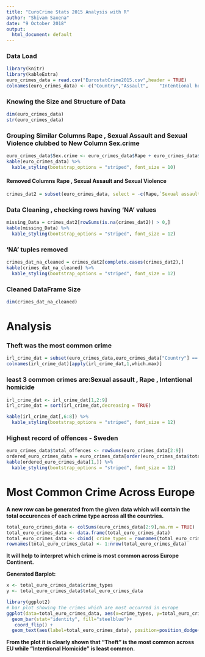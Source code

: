 ```yaml
---
title: "EuroCrime Stats 2015 Analysis with R"
author: "Shivam Saxena"
date: "9 October 2018"
output:
  html_document: default
---
```


### Data Load
```r
library(knitr)
library(kableExtra)
euro_crimes_data = read.csv("EurostatCrime2015.csv",header = TRUE)
colnames(euro_crimes_data) <- c("Country","Assault",	"Intentional homicide",	"Rape",	"Robbery",	"Sexual assault",	"Sexual violence",	"Theft")
```

### Knowing the Size and Structure of Data
```r
dim(euro_crimes_data)
str(euro_crimes_data)
```

### Grouping Similar Columns Rape , Sexual Assault and Sexual Violence clubbed to New Column Sex.crime
```r
euro_crimes_data$Sex.crime <- euro_crimes_data$Rape + euro_crimes_data$`Sexual assault` + euro_crimes_data$`Sexual violence` 
kable(euro_crimes_data) %>%
  kable_styling(bootstrap_options = "striped", font_size = 10)
```

#### Removed Columns Rape , Sexual Assault and Sexual Violence 
```r
crimes_dat2 = subset(euro_crimes_data, select = -c(Rape,`Sexual assault`,`Sexual violence`) )
```


### Data Cleaning , checking rows having 'NA' values
```r
missing_Data = crimes_dat2[rowSums(is.na(crimes_dat2)) > 0,]
kable(missing_Data) %>%
  kable_styling(bootstrap_options = "striped", font_size = 12)
```

### 'NA' tuples removed
```r
crimes_dat_na_cleaned = crimes_dat2[complete.cases(crimes_dat2),]
kable(crimes_dat_na_cleaned) %>%
  kable_styling(bootstrap_options = "striped", font_size = 12)
```

### Cleaned DataFrame Size
```r
dim(crimes_dat_na_cleaned)
```

# Analysis

### Theft was the most common crime
```r
irl_crime_dat = subset(euro_crimes_data,euro_crimes_data["Country"] == "Ireland")
colnames(irl_crime_dat)[apply(irl_crime_dat,1,which.max)]

```

### least 3 common crimes are:Sexual assault , Rape	, Intentional homicide
```r
irl_crime_dat <- irl_crime_dat[1,2:9]
irl_crime_dat = sort(irl_crime_dat,decreasing = TRUE)

kable(irl_crime_dat[,6:8]) %>%
  kable_styling(bootstrap_options = "striped", font_size = 12)
```

### Highest record of offences - Sweden
```r
euro_crimes_data$total_offences <- rowSums(euro_crimes_data[2:9])
ordered_euro_crimes_data = euro_crimes_data[order(euro_crimes_data$total_offences,decreasing = TRUE,na.last = NA),]
kable(ordered_euro_crimes_data[1,]) %>%
  kable_styling(bootstrap_options = "striped", font_size = 12)

```

# Most Common Crime Across Europe

__A new row can be generated from the given data which will contain the total occurences of each crime type across all the countries.__ 
```r
total_euro_crimes_data <- colSums(euro_crimes_data[2:9],na.rm = TRUE)
total_euro_crimes_data <- data.frame(total_euro_crimes_data)
total_euro_crimes_data <- cbind( crime_types = rownames(total_euro_crimes_data), total_euro_crimes_data)
rownames(total_euro_crimes_data) <- 1:nrow(total_euro_crimes_data)
```

__It will help to interpret which crime is most common across Europe Continent.__  

__Generated Barplot:__  

```r
x <- total_euro_crimes_data$crime_types
y <- total_euro_crimes_data$total_euro_crimes_data

library(ggplot2)
# bar plot showing the crimes which are most occurred in europe
ggplot(data=total_euro_crimes_data, aes(x=crime_types, y=total_euro_crimes_data)) +
  geom_bar(stat="identity", fill="steelblue")+
   coord_flip() +
  geom_text(aes(label=total_euro_crimes_data), position=position_dodge(width=0.9), vjust=-0.25)
```

__From the plot it is clearly shown that "Theft" is the most common across EU while "Intentional Homicide" is least common.__
